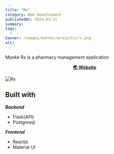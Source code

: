 ```yaml
---
title: "Rx"
category: Web Development
publishedAt: 2024-03-31
summary: 
tags: 
  - 
banner: /images/banner/projects/rx.png
alt: 
---
```


Mpeke Rx is a pharmacy management application

<div align="center">
  <strong>
    <a href="https://mpekerx.marascientific.com/">🌏 Website</a>
  </strong>
</div>

![Rx](/images/banner/projects/rx.png)

## Built with
***Backend***
- Flask(API)
- Postgresql

***Frontend***
- Reactjs
- Material UI
